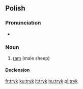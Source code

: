 ==Polish==

===Pronunciation===
* {{IPA|[trɨk]}}

===Noun===
{{infl|pl|noun|g=m}}

# [[ram]] (male sheep)

====Declension====
{{pl-decl-noun
|tryk|tryki
|tryka|tryków
|trykowi|trykom
|tryka|tryki
|trykiem|trykami
|tryku|trykach
|tryku|tryki
}}

[[fr:tryk]]
[[ku:tryk]]
[[lt:tryk]]
[[hu:tryk]]
[[pl:tryk]]